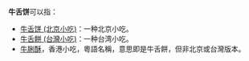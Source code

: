 '''牛舌饼'''可以指：
* [[牛舌饼_(北京小吃)|牛舌饼 (北京小吃)]]：一种北京小吃。
* [[牛舌餅_(台灣小吃)|牛舌餅 (台灣小吃)]]：一种台湾小吃。
* [[牛脷酥|牛脷酥]]，香港小吃，粵語名稱，意思即是牛舌餅，但非北京或台灣版本。
{{disambig|Cat=三字消歧义}}